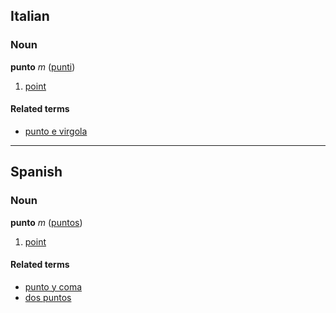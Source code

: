 ==Italian==
===Noun===
'''punto''' ''m'' ([[punti]])

# [[point]]

====Related terms====
*[[punto e virgola]]

----

==Spanish==
===Noun===
'''punto''' ''m'' ([[puntos]])

# [[point]]

====Related terms====
*[[punto y coma]]
*[[dos puntos]]